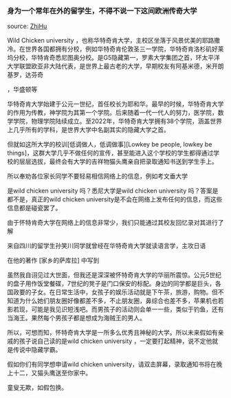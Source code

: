 ### 身为一个常年在外的留学生，不得不说一下这间欧洲传奇大学

source: [ZhiHu](https://www.zhihu.com/question/510542225)

Wild Chicken university
，也称华特奇肯大学，主校区坐落于风景优美的耶路撒冷。在世界各国都拥有分校，例如华特奇肯伦敦圣三一学院，华特奇肯洛杉矶好莱坞分校，华特肯奇悉尼图奥分校。是G5隐藏第一，罗素大学集团之首，环太平洋大学联盟欧亚非大陆代表，是世界上最古老的大学，早期校友有阿基米德，米开朗基罗，达芬奇

，华盛顿等

华特奇肯大学始建于公元一世纪，首任校长为耶和华。最早的时候，华特奇肯大学的作用为传教，神学院为其第一个学院。后来随着一代一代人的努力，医学院，数学学院，物理学院陆续成立。至2022年，华特奇肯大学拥有38个学院，涵盖世界上几乎所有的学科，是世界大学中名副其实的隐藏大学之首。

但就如这所大学的校训[低调做人，低调做事][Lowkey be people, lowkey be things]，这群大学几乎不做任何的宣传，甚至能进入这个学校的学生都得通过学校的层层选拔，最终会有大学的吉祥物猫头鹰亲自把录取通知书送到学生手上。

所以奉劝各位家长同学不要轻易相信网络上的信息，例如考文垂大学

是wild chicken university 吗？悉尼大学是wild chicken university 吗？答案是都不是，真正的wild chicken university是不会在网络上发布任何的信息，而这些信息都是碰瓷罢了。

由于怀特肯奇大学在网络上的信息非常少，我们只能通过其校友回忆录对其进行了解

来自四川的留学生孙笑川同学就曾经在华特奇肯大学就读语言学，主攻日语

在他的著作 [家乡的萨库拉] 中写到

虽然我自诩见过大世面，但我还是深深被怀特奇肯大学的华丽所震惊。公元5世纪的盘子用作饭堂餐碟，7世纪的凳子是门口保安的标配。身边的同学都是巨头，各国政要的子女。在日常生活中，女孩子的娱乐活动就是下午茶，旅游，购物。但不知道为什么她们朋友圈好像都差不多，不止朋友圈，鼻综合也差不多，苹果机也若影若现，可能是我见识短浅吧。而男孩子的活动则会单一一些，类似于钓鱼，还有当海王。果然每个男孩子都是想成为海贼王的男人。

所以，可想而知，怀特奇肯大学是一所多么优秀且神秘的大学。所以未来假如有亲戚的孩子说自己读的是wild chicken university ，一定要打起精神，说不定他就是传说中隐藏学霸。

假如你们有同学想申请wild chicken university，请双击屏幕，录取通知书将在晚上十二，又猫头鹰送至你家中。

童叟无欺，如假包换。